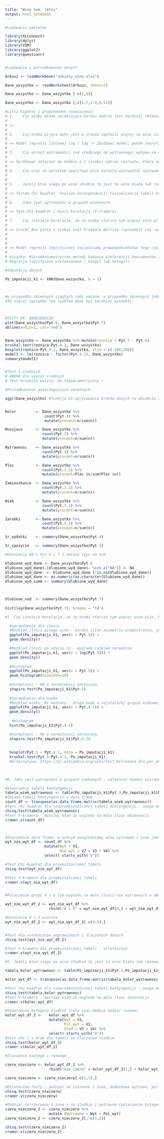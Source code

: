 ```yaml
---
title: "Wino Sem. letni"
output: html_notebook
---
```



```r

#Ladowanie pakietow

library(XLConnect)
library(dplyr)
library(VIM)
library(ggplot2)
library(questionr)


#Ladowanie i porzadkowanie danych

Arkusz <- loadWorkbook("ankiety_wino.xlsx")

Dane_wszystko <- readWorksheet(Arkusz, sheet=1)

Dane_wszystko <- Dane_wszystko [-c(1,9)]

Dane_wszystko <- Dane_wszystko [,c(5:7,1:4,8:11)]

#Lista hipotez i proponowane rozwiazania
# 1.	Czy osoba młoda zarabiająca bardzo dobrze jest bardziej skłonna pić wina czerwone wytrawne? (Korelacja pomiędzy zarobkami i wiekiem, a wytrawnością kupowanych win i rodzajem wina)
# 
# => 
# 
# 2.	Czy osoba pijąca mało jest w stanie zapłacić więcej za wino niż osoba, która pije dużo wina [badamy elastyczność cenową konsuemnta]
# 
# => Model regresji liniowej log / log -> Zbudować model, potem zweryfikować założenia wizualnie, a potem zweryfikować testami z ekonometrii (lm test – normalne reszty, test durbina Watsona,). Jeżeli zał nie spełnione to użycie odpornych estymatorów zmiennych standardowych (ROBUST standard errors) – pakiet sandwitch
# 
# 3.	Czy wzrost wytrawności (od słodkiego do wytrawnego) wpływa na cenę, którą osoba jest stanie wydać na ulubione wino?
# 
# => Spróbować dołączyć do modelu z 2 (zrobić wykres rozrzutu, który sprwadzi czy ilość wypitych win rośnie wraz z wytrawnością). Test vif (w pakiecie car). 
# 
# 4.	Czy wraz ze wzrostem spożytego wina wzrasta wytrwałość spożywanego wina. 
# 
# 
# 5.	Jeżeli ktoś sięga po wino słodkie to jest to wino białe lub różowe, a jeżeli wytrawne to wino czerwone.
# 
# => Testem Chi kwadrat. Analiza korespondencji (wizualizacja tabeli kontyngencji) 
# 
# 6.	Jaka jest wytrawność w grupach wiekowych 
# 
# => Test Chi kwadrat i miary korelacji (V-Cramera) 
# 
# 7.	Czy istnieje korelacja, że im osoba starsza tym więcej wina pije, bądź czy to młodzi dużo kupują 
# 
# => Zroibł Box ploty i zrobić test kruskala Wallisa (sprwadzić czy rozkłady są takie same) 
# 
# 
# 
# => Model regresji logistycznej (wyjaśniamy prawdopobieństwo tego czy ktoś wybiera jakąś kategorię).
# 
# Książka: Mikroekonometryczne metody badania preferencji konsumentów z wykorzystaniem programu R
# Regresja logistyczna wielomianowa ( mlogit lub mnlogit).


```

```r
#Imputacja danych 

Po_imputacji_k1 <- kNN(Dane_wszystko, k = 1)



#w przypadku zmiennych ciągłych robi ważone, w przypadku zmiennych jakościowych najcześciej wybierane. 
#Im więcej sąsiadów tym rozkład może być bardziej wysmukły. 



#TESTY DR. BERESEWICZA
plot(Dane_wszystko$Pyt.6, Dane_wszystko$Pyt.7)
abline(a=0,b=1, col='red')


Dane_wszystko <- Dane_wszystko %>% mutate(roznica = Pyt.7 - Pyt.6)
kruskal.test(roznica~Pyt.4.1, Dane_wszystko)
boxplot(roznica~Pyt.4.1, Dane_wszystko, ylim = c(-200,200))
model1 <- lm(roznica ~ factor(Pyt.4.1), Dane_wszystko)
summary(model1)


#Test t srednich 
# ANOVA dla wiecej srednich
# Test kruskala walisa, bo nieparametryczny ! 

```


```r

#Porzadkowanie poszczegolnych zmiennych 

aggr(Dane_wszystko) #funkcja do wyrysowania braków danych (w obiekcie zwraca też statystyki opisowe)


Kolor         <- Dane_wszystko %>% 
                  count(Pyt.1) %>%
                  mutate(procent=n/sum(n))

Musujace      <- Dane_wszystko %>% 
                 count(Pyt.2) %>%
                 mutate(procent=n/sum(n))

Wytrawnosc    <- Dane_wszystko %>% 
                 count(Pyt.3) %>%
                 mutate(procent=n/sum(n))

Plec          <- Dane_wszystko %>% 
                 count(Pyt.1.1) %>%
                 mutate(procent=Plec $n/sum(Plec $n))

Zamieszkanie  <- Dane_wszystko %>% 
                 count(Pyt.2.1) %>%
                 mutate(procent=n/sum(n))

Wiek          <- Dane_wszystko %>% 
                 count(Pyt.3.1) %>%
                 mutate(procent=n/sum(n))

Zarobki       <- Dane_wszystko %>% 
                 count(Pyt.4.1) %>%
                 mutate(procent=n/sum(n))

Sr_wydatki    <- summary(Dane_wszystko$Pyt.4)

Sr_spozycie   <- summary(Dane_wszystko$Pyt.5)

#Usuniecie NA z Pyt 6 i 7 i zmiana typu na num

Ulubione_wyd_dane <- Dane_wszystko$Pyt.6
Ulubione_wyd_dane$.[Ulubione_wyd_dane$. %in% c("NA")] <- NA
Ulubione_wyd_dane  <- Ulubione_wyd_dane [!is.na(Ulubione_wyd_dane)] 
Ulubione_wyd_dane <- as.numeric(as.character(Ulubione_wyd_dane))
Ulubione_wyd_summ <- summary(Ulubione_wyd_dane)


  
Ulubione_nad  <- summary(Dane_wszystko$Pyt.7)
  
hist(log(Dane_wszystko$Pyt.7), breaks = 'fd')

```


```r

#7.	Czy istnieje korelacja, że im osoba starsza tym więcej wina pije, bądź czy to młodzi dużo kupują 

  #sprawdzenie dla ilosci
  #Rozklad ilosci pitego wina - bardzo silna asymetria prawostronna, jednakze raczej 1 modalny
  ggplot(Po_imputacji_k1, aes(x = Pyt.5)) + 
  geom_density()

  #Rozklad ilosci po uzyciu ln - wyglada calkiem normalnie 
  ggplot(Po_imputacji_k1, aes(x = log(Pyt.5))) + 
  geom_density()
  
  #Histogram
  ggplot(Po_imputacji_k1, aes(x = Pyt.5)) + 
  geom_histogram(binwidth=10)
 
  #normalnosc - H0 o normalnosci odrzucona.
  shapiro.test(Po_imputacji_k1$Pyt.5)
  
  #Sprawdzenie dla wieku
  #Rozklad wieku, Bi modlany - druga moda w najstarszej grupie wiekowej 
  ggplot(Po_imputacji_k1, aes(x = Pyt.4.1)) + 
  geom_density()
  
   #Histogram
  hist(Po_imputacji_k1$Pyt.4.1)

  #normalnosc - H0 o normalnosci odrzucona.
  shapiro.test(Po_imputacji_k1$Pyt.4.1)
  
  
  boxplot(Pyt.5 ~ Pyt.4.1, data = Po_imputacji_k1)
  kruskal.test(Pyt.5~Pyt.4.1, Po_imputacji_k1)
  #Alternatywa: https://pl.wikipedia.org/wiki/Test_Wilcoxona_dla_par_obserwacji  [Podpytaj]
  
  


```





```r
#6.	Jaka jest wytrawność w grupach wiekowych - zaleznosc miedzy wytrawnoscia a wiekiem

#Stworzenie tabeli kontyngencji
tabela_wiek_wytrawnosc <- table(Po_imputacji_k1$Pyt.3,Po_imputacji_k1$Pyt.4.1)
#Zmiana tabeli kontyngencji w data frame
count_df <- transpose(as.data.frame.matrix(tabela_wiek_wytrawnosc))
#Test chi kwadrat dla nieprzeksztalconej tabeli kontyngencji - uwaga malo obserwacji w sporej czesci kateogrii
chisq.test(tabela_wiek_wytrawnosc)
#Test V-kramera - mozliwy blad ze wzgledu na mala ilosc obserwacji
cramer.v(count_df)



#Stwrzoenie data frame, w ktorym uwzgledniamy wina wytrawne i inne jako osobna kategorie 
wyt_nie_wyt_df <- count_df %>%
                  mutate(Wyt = V1,
                         Nie_wyt = V2 + V3 + V4) %>%
                  select(-starts_with('V'))

#Test Chi kwadrat dla przeksztalconej tabeli
chisq.test(wyt_nie_wyt_df)

#Test V kramera dla przeksztalconej tabeli
cramer.v(wyt_nie_wyt_df)


#Polaczenie grupy 4 i 5 (ze wzgledu na male ilosci nie wytrawnych w obu)

wyt_nie_wyt_df_2 <- wyt_nie_wyt_df %>%
                    rbind("4 i 5" = wyt_nie_wyt_df[4,] + wyt_nie_wyt_df[5,])

#Usuniecie 4 i 5 wiersza          
wyt_nie_wyt_df_2 <- wyt_nie_wyt_df_2[-c(4:5),]


#Test dla ostatecznie poprawionych i zlaczonych danych 
chisq.test(wyt_nie_wyt_df_2)

#Test V kramera dla przeksztalconej tabeli - ostatecznie
cramer.v(wyt_nie_wyt_df_2)

```

```r
#5.	Jeżeli ktoś sięga po wino słodkie to jest to wino białe lub różowe, a jeżeli wytrawne to wino czerwone.

tabela_kolor_wytrawnosc <- table(Po_imputacji_k1$Pyt.3,Po_imputacji_k1$Pyt.1)

kolor_wyt_df <- transpose(as.data.frame.matrix(tabela_kolor_wytrawnosc))

#Test chi kwadrat dla nieprzeksztalconej tabeli kontyngencji - uwaga malo obserwacji w sporej czesci kateogrii
chisq.test(tabela_kolor_wytrawnosc)
#Test V-kramera - mozliwy blad ze wzgledu na mala ilosc obserwacji
cramer.v(kolor_wyt_df)

#Stworzenie kategori slodkie (caly czas bedzie wadzic rozowe)
kolor_wyt_df_2 <-   kolor_wyt_df %>%
                    mutate(Wyt = V1,
                           Pol_wyt = V2,
                           Slod = V3 + V4) %>%
                    select(-starts_with('V'))
#test chi i v kram dla tabeli ze zlaczonym slodkim
chisq.test(kolor_wyt_df_2)
cramer.v(kolor_wyt_df_2)

#Zlaczenie bialego i rozwego 

czerw_nieczerw <- kolor_wyt_df_2 %>%
                    rbind("nie_czerw" = kolor_wyt_df_2[1,] + kolor_wyt_df_2[3,])

czerw_nieczerw <- czerw_nieczerw[-c(1,3),]

#Ostateczne testy - podzial na czerwone i inne, dodatkowo wytrawn, pol wytrawne i slodkie 
chisq.test(czerw_nieczerw)
cramer.v(czerw_nieczerw)

#Podzial na czerwone i inne + na slodkie i wytrawne (polaczenie kategorii pol)
czerw_nieczerw_2 <- czerw_nieczerw %>%
                    mutate (Wytrawne = Wyt + Pol_wyt)
czerw_nieczerw_2 <- czerw_nieczerw_2[,-c(1,2)]

chisq.test(czerw_nieczerw_2)
cramer.v(czerw_nieczerw_2)

```

